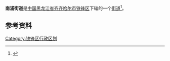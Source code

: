 {{中国乡级行政区
| 行政区全称 = 南浦街道
| 上级行政区 = [[黑龙江省|黑龙江省]][[齐齐哈尔市|齐齐哈尔市]][[铁锋区|铁锋区]]
| 行政区类别 = [[街道|街道]]
| LowerDivisions = 6个社区
| 行政区划代码 = 230204002
| 总面积 = 
| 户籍人口 = 
| 常住人口 = 
| 行政区划 = 
| 官方网站 =
| 邮政编码 =150000
| 毗邻行政区 =
}}

'''南浦街道'''是[[中国|中国]][[黑龙江省|黑龙江省]][[齐齐哈尔市|齐齐哈尔市]][[铁锋区|铁锋区]]下辖的一个[[街道|街道]]<ref>{{Cite web |url=http://www.chinaquhua.cn/heilongjiang/ |title=南浦街道 |accessdate=2011-09-22 |archive-date=2011-08-22 |archive-url=https://web.archive.org/web/20110822123644/http://www.chinaquhua.cn/heilongjiang/ |dead-url=yes }}</ref>。

==参考资料==
{{reflist}}

{{齐齐哈尔市铁锋区行政区划}}

[[Category:铁锋区行政区划|Category:铁锋区行政区划]]
